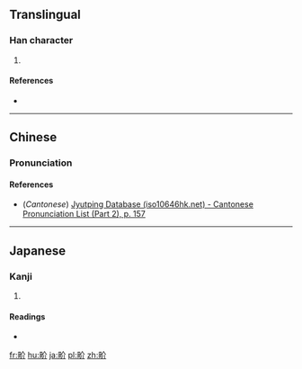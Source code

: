 {{also|界}}
==Translingual==

===Han character===
{{Han char|rn=102|rad=田|as=04|sn=9|four=|canj=田人中中 (WOLL), X田人中中 (XWOLL)}}

# {{defn|Han|sort=田04}}

====References====
* {{Han ref|kx=0760.190|dkj=21776|dj=1170.120|hdz=42534.010|uh=754D|ud=30029}}

----

==Chinese==
{{zh-hanzi-box|[[畍]]}}

===Pronunciation===
{{zh-pron
|m=jiè
|c=gaai3
|mc=
|oc=
|ma=
|cat=
}}

====References====
*(''Cantonese'') [http://www.iso10646hk.net/jp/document/download.jsp Jyutping Database (iso10646hk.net) - Cantonese Pronunciation List (Part 2), p. 157]

----

==Japanese==

===Kanji===
{{ja-kanji|grade=|rs=田04}}

# {{defn|lang=ja|sort=田04}}

====Readings====
* {{ja-readings|on=[[かい]] (kai)|kun=[[さかい]] (sakai)|nanori=}}

[[fr:畍]]
[[hu:畍]]
[[ja:畍]]
[[pl:畍]]
[[zh:畍]]